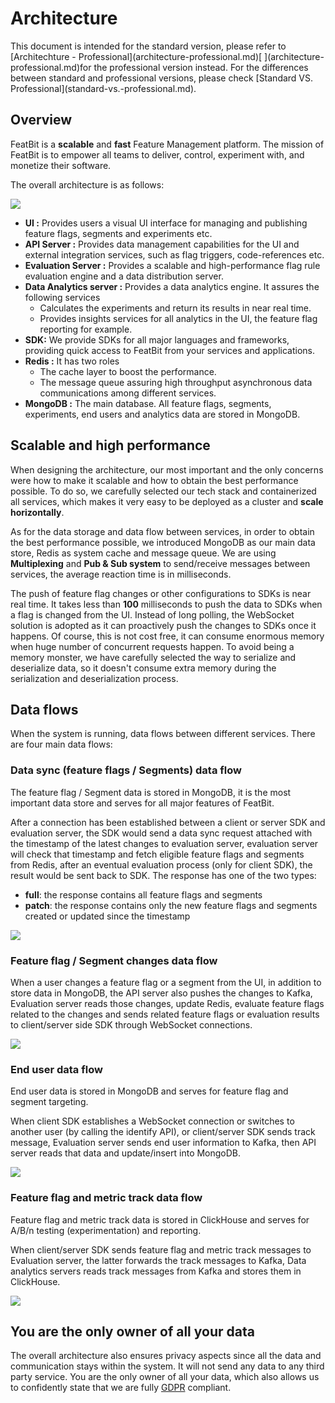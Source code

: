 
# Architecture


<Callout type="info" >
  This document is intended for the standard version, please refer to [Architechture - Professional](architecture-professional.md)[ ](architecture-professional.md)for the professional version instead. For the differences between standard and professional versions, please check [Standard VS. Professional](standard-vs.-professional.md).
</Callout>

## **Overview**

FeatBit is a **scalable** and **fast** Feature Management platform. The mission of FeatBit is to empower all teams to deliver, control, experiment with, and monetize their software.

The overall architecture is as follows:

![](../tech-stack/assets/architecture/001.webp)

* **UI :** Provides users a visual UI interface for managing and publishing feature flags, segments and experiments etc.
* **API Server :** Provides data management capabilities for the UI and external integration services, such as flag triggers, code-references etc.
* **Evaluation Server :** Provides a scalable and high-performance flag rule evaluation engine and a data distribution server.
* **Data Analytics server :** Provides a data analytics engine. It assures the following services
  * Calculates the experiments and return its results in near real time.
  * Provides insights services for all analytics in the UI, the feature flag reporting for example.
* **SDK:** We provide SDKs for all major languages and frameworks, providing quick access to FeatBit from your services and applications.
* **Redis :** It has two roles
  * The cache layer to boost the performance.
  * The message queue assuring high throughput asynchronous data communications among different services.
* **MongoDB :** The main database. All feature flags, segments, experiments, end users and analytics data are stored in MongoDB.

## Scalable and high performance

When designing the architecture, our most important and the only concerns were how to make it scalable and how to obtain the best performance possible. To do so, we carefully selected our tech stack and containerized all services, which makes it very easy to be deployed as a cluster and **scale horizontally**.

As for the data storage and data flow between services, in order to obtain the best performance possible, we introduced MongoDB as our main data store, Redis as system cache and message queue. We are using **Multiplexing** and **Pub & Sub system** to send/receive messages between services, the average reaction time is in milliseconds.

The push of feature flag changes or other configurations to SDKs is near real time. It takes less than **100** milliseconds to push the data to SDKs when a flag is changed from the UI. Instead of long polling, the WebSocket solution is adopted as it can proactively push the changes to SDKs once it happens. Of course, this is not cost free, it can consume enormous memory when huge number of concurrent requests happen. To avoid being a memory monster, we have carefully selected the way to serialize and deserialize data, so it doesn't consume extra memory during the serialization and deserialization process.

## Data flows

When the system is running, data flows between different services. There are four main data flows:

### Data sync (feature flags / Segments) data flow

The feature flag / Segment data is stored in MongoDB, it is the most important data store and serves for all major features of FeatBit.

After a connection has been established between a client or server SDK and evaluation server, the SDK would send a data sync request attached with the timestamp of the latest changes to evaluation server, evaluation server will check that timestamp and fetch eligible feature flags and segments from Redis, after an eventual evaluation process (only for client SDK), the result would be sent back to SDK. The response has one of the two types:

* **full**: the response contains all feature flags and segments
* **patch**: the response contains only the new feature flags and segments created or updated since the timestamp

![](../tech-stack/assets/architecture/002.png)

### Feature flag / Segment changes data flow

When a user changes a feature flag or a segment from the UI, in addition to store data in MongoDB, the API server also pushes the changes to Kafka, Evaluation server reads those changes, update Redis, evaluate feature flags related to the changes and sends related feature flags or evaluation results to client/server side SDK through WebSocket connections.

![](../tech-stack/assets/architecture/003.png)

### End user data flow

End user data is stored in MongoDB and serves for feature flag and segment targeting.

When client SDK establishes a WebSocket connection or switches to another user (by calling the identify API), or client/server SDK sends track message,  Evaluation server sends end user information to Kafka, then API server reads that data and update/insert into MongoDB.

![](../tech-stack/assets/architecture/004.png)

### Feature flag and metric track data flow

Feature flag and metric track data is stored in ClickHouse and serves for A/B/n testing (experimentation) and reporting.

When client/server SDK sends feature flag and metric track messages to Evaluation server, the latter forwards the track messages to Kafka, Data analytics servers reads track messages from Kafka and stores them in ClickHouse.

![](../tech-stack/assets/architecture/005.png)

## **You are the only owner of all your data**

The overall architecture also ensures privacy aspects since all the data and communication stays within the system. It will not send any data to any third party service. You are the only owner of all your data, which also allows us to confidently state that we are fully [GDPR](https://gdpr-info.eu/) compliant.
